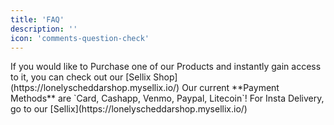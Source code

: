 ```yaml
---
title: 'FAQ'
description: ''
icon: 'comments-question-check'
---
```


  <Accordion title="Where can I purchase?" icon="money-bill">
    If you would like to Purchase one of our Products and instantly gain access to it, you can check out our [Sellix Shop](https://lonelyscheddarshop.mysellix.io/)
  </Accordion>
<Accordion title="What are your Payment Methods?" icon="credit-card">
   Our current **Payment Methods** are `Card, Cashapp, Venmo, Paypal, Litecoin`! For Insta Delivery, go to our [Sellix](https://lonelyscheddarshop.mysellix.io/)
  </Accordion>